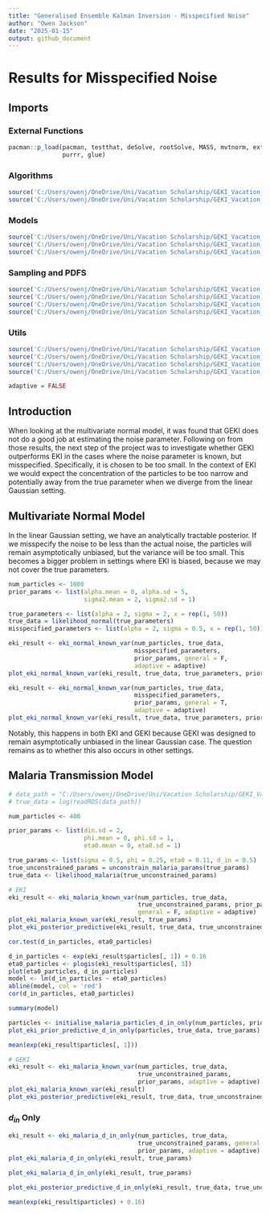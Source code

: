 ```yaml
---
title: "Generalised Ensemble Kalman Inversion - Misspecified Noise"
author: "Owen Jackson"
date: "2025-01-15"
output: github_document
---
```


# Results for Misspecified Noise

## Imports

### External Functions

```r
pacman::p_load(pacman, testthat, deSolve, rootSolve, MASS, mvtnorm, extraDistr, 
               purrr, glue)
```

### Algorithms

```r
source('C:/Users/owenj/OneDrive/Uni/Vacation Scholarship/GEKI_Vacation_Scholarship/src/eki.R')
source('C:/Users/owenj/OneDrive/Uni/Vacation Scholarship/GEKI_Vacation_Scholarship/src/eki_known_noise.R')
```

### Models

```r
source('C:/Users/owenj/OneDrive/Uni/Vacation Scholarship/GEKI_Vacation_Scholarship/src/models/eki_malaria_known_var.R')
source('C:/Users/owenj/OneDrive/Uni/Vacation Scholarship/GEKI_Vacation_Scholarship/src/models/eki_malaria_d_in_only.R')
source('C:/Users/owenj/OneDrive/Uni/Vacation Scholarship/GEKI_Vacation_Scholarship/src/models/eki_normal_known_var.R')
```

### **Sampling and PDFS**

```r
source('C:/Users/owenj/OneDrive/Uni/Vacation Scholarship/GEKI_Vacation_Scholarship/src/pdfs/pdfs_normal.R')
source('C:/Users/owenj/OneDrive/Uni/Vacation Scholarship/GEKI_Vacation_Scholarship/src/samples/samples_normal.R')
source('C:/Users/owenj/OneDrive/Uni/Vacation Scholarship/GEKI_Vacation_Scholarship/src/pdfs/pdfs_malaria.R')
source('C:/Users/owenj/OneDrive/Uni/Vacation Scholarship/GEKI_Vacation_Scholarship/src/samples/samples_malaria.R')
```

### Utils

```r
source('C:/Users/owenj/OneDrive/Uni/Vacation Scholarship/GEKI_Vacation_Scholarship/src/utils/eki_helper.R')
source('C:/Users/owenj/OneDrive/Uni/Vacation Scholarship/GEKI_Vacation_Scholarship/src/utils/tempering.R')
source('C:/Users/owenj/OneDrive/Uni/Vacation Scholarship/GEKI_Vacation_Scholarship/results/plots_normal.R')
source('C:/Users/owenj/OneDrive/Uni/Vacation Scholarship/GEKI_Vacation_Scholarship/results/plots_malaria.R')
```

```r
adaptive = FALSE
```

## Introduction

When looking at the multivariate normal model, it was found that GEKI does not do a good job at estimating the noise parameter. Following on from those results, the next step of the project was to investigate whether GEKI outperforms EKI in the cases where the noise parameter is known, but misspecified. Specifically, it is chosen to be too small. In the context of EKI we would expect the concentration of the particles to be too narrow and potentially away from the true parameter when we diverge from the linear Gaussian setting.

## Multivariate Normal Model

In the linear Gaussian setting, we have an analytically tractable posterior. If we misspecify the noise to be less than the actual noise, the particles will remain asymptotically unbiased, but the variance will be too small. This becomes a bigger problem in settings where EKI is biased, because we may not cover the true parameters.

```r
num_particles <- 1000
prior_params <- list(alpha.mean = 0, alpha.sd = 5, 
                     sigma2.mean = 2, sigma2.sd = 1)

true_parameters <- list(alpha = 2, sigma = 2, x = rep(1, 50))
true_data = likelihood_normal(true_parameters)
misspecified_parameters <- list(alpha = 2, sigma = 0.5, x = rep(1, 50))

eki_result <- eki_normal_known_var(num_particles, true_data, 
                                   misspecified_parameters, 
                                   prior_params, general = F, 
                                   adaptive = adaptive)
plot_eki_normal_known_var(eki_result, true_data, true_parameters, prior_params)

eki_result <- eki_normal_known_var(num_particles, true_data, 
                                   misspecified_parameters, 
                                   prior_params, general = T,
                                   adaptive = adaptive)
plot_eki_normal_known_var(eki_result, true_data, true_parameters, prior_params)
```

Notably, this happens in both EKI and GEKI because GEKI was designed to remain asymptotically unbiased in the linear Gaussian case. The question remains as to whether this also occurs in other settings.

## Malaria Transmission Model

```r
# data_path = "C:/Users/owenj/OneDrive/Uni/Vacation Scholarship/GEKI_Vacation_Scholarship/data/Malariah_data.rds"
# true_data = log(readRDS(data_path))

num_particles <- 400

prior_params <- list(din.sd = 2,
                     phi.mean = 0, phi.sd = 1,
                     eta0.mean = 0, eta0.sd = 1)

true_params <- list(sigma = 0.5, phi = 0.25, eta0 = 0.11, d_in = 0.5)
true_unconstrained_params = unconstrain_malaria_params(true_params)
true_data <- likelihood_malaria(true_unconstrained_params)
```

```r
# EKI
eki_result <- eki_malaria_known_var(num_particles, true_data, 
                                    true_unconstrained_params, prior_params, 
                                    general = F, adaptive = adaptive)
plot_eki_malaria_known_var(eki_result, true_params)
plot_eki_posterior_predictive(eki_result, true_data, true_unconstrained_params)
```

```r
cor.test(d_in_particles, eta0_particles)
```

```r
d_in_particles <- exp(eki_result$particles[, 1]) + 0.16
eta0_particles <- plogis(eki_result$particles[, 3])
plot(eta0_particles, d_in_particles)
model <- lm(d_in_particles ~ eta0_particles)
abline(model, col = 'red')
cor(d_in_particles, eta0_particles)
```

```r
summary(model)
```

```r
particles <- initialise_malaria_particles_d_in_only(num_particles, prior_params)
plot_eki_prior_predictive_d_in_only(particles, true_data, true_params)
```

```r
mean(exp(eki_result$particles[, 1]))
```

```r
# GEKI
eki_result <- eki_malaria_known_var(num_particles, true_data, 
                                    true_unconstrained_params, 
                                    prior_params, adaptive = adaptive)
plot_eki_malaria_known_var(eki_result)
plot_eki_posterior_predictive(eki_result, true_data, true_unconstrained_params)
```

### $d_{in}$ Only

```r
eki_result <- eki_malaria_d_in_only(num_particles, true_data, 
                                    true_unconstrained_params, general = F,
                                    prior_params, adaptive = adaptive)
plot_eki_malaria_d_in_only(eki_result, true_params)
```

```r
plot_eki_malaria_d_in_only(eki_result, true_params)
```

```r
plot_eki_posterior_predictive_d_in_only(eki_result, true_data, true_unconstrained_params)
```

```r
mean(exp(eki_result$particles) + 0.16)
```
